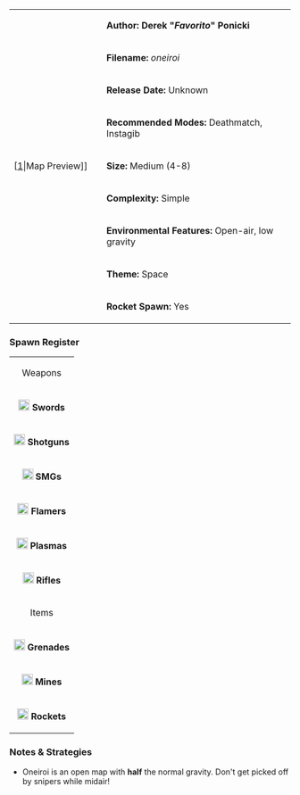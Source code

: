 {| border="1" cellpadding="2" width="800px"
|rowspan="9" width="150px"|[[File:Oneiroi.png|thumb|center]|Map Preview]]
|'''Author: Derek "''Favorito''" Ponicki'''
|-
|'''Filename:''' ''oneiroi''
|-
| '''Release Date:''' Unknown
|-
|'''Recommended Modes:''' Deathmatch, Instagib
|-
|'''Size:''' Medium (4-8)
|-
|'''Complexity:''' Simple
|-
|'''Environmental Features:''' Open-air, low gravity
|-
|'''Theme:''' Space
|-
|'''Rocket Spawn:''' Yes
|}

<!--
=== Review ===
-->

=== Spawn Register ===
{| border="1" cellpadding="2" width="150px"
|colspan="2" align="center"|Weapons
|-
|[[File:Sword.png|20px]] '''Swords''' || 3
|-
|[[File:Shotgun.png|20px]] '''Shotguns''' || 3
|-
|[[File:Smg.png|20px]] '''SMGs''' || 3
|-
|[[File:Flamer.png|20px]] '''Flamers''' || 1
|-
|[[File:Plasma.png|20px]] '''Plasmas''' || 3
|-
| [[File:Rifle.png|20px]] '''Rifles''' || 3
|-
|colspan="2" align="center"|Items
|-
| [[File:Grenade.png|20px]] '''Grenades''' || 7
|-
| [[File:Mine.png|20px]] '''Mines''' || 9
|-
| [[File:Rocket.png|20px]] '''Rockets''' || 1
|}

=== Notes & Strategies ===

* Oneiroi is an open map with '''half''' the normal gravity. Don't get picked off by snipers while midair!
